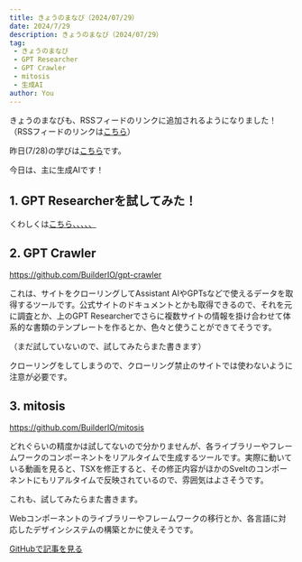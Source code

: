```yaml
---
title: きょうのまなび（2024/07/29）
date: 2024/7/29
description: きょうのまなび（2024/07/29）
tag:
 - きょうのまなび
 - GPT Researcher
 - GPT Crawler
 - mitosis
 - 生成AI
author: You
---
```


きょうのまなびも、RSSフィードのリンクに追加されるようになりました！
（RSSフィードのリンクは[こちら](/feed.xml)）

昨日(7/28)の学びは[こちら](/posts/todays-lesson/20240728)です。

今日は、主に生成AIです！

## 1. GPT Researcherを試してみた！

くわしくは[こちら、、、、、](/posts/python/install-gpt-researcher)

## 2. GPT Crawler

https://github.com/BuilderIO/gpt-crawler

これは、サイトをクローリングしてAssistant AIやGPTsなどで使えるデータを取得するツールです。公式サイトのドキュメントとかも取得できるので、それを元に調査とか、上のGPT Researcherでさらに複数サイトの情報を掛け合わせて体系的な書類のテンプレートを作るとか、色々と使うことができてそうです。

（まだ試していないので、試してみたらまた書きます）

クローリングをしてしまうので、クローリング禁止のサイトでは使わないように注意が必要です。

## 3. mitosis

https://github.com/BuilderIO/mitosis

どれぐらいの精度かは試してないので分かりませんが、各ライブラリーやフレームワークのコンポーネントをリアルタイムで生成するツールです。実際に動いている動画を見ると、TSXを修正すると、その修正内容がほかのSveltのコンポーネントにもリアルタイムで反映されているので、雰囲気はよさそうです。

これも、試してみたらまた書きます。

Webコンポーネントのライブラリーやフレームワークの移行とか、各言語に対応したデザインシステムの構築とかに使えそうです。

[GitHubで記事を見る](https://github.com/kght6123/kght6123.page-v2/blob/main/pages/posts/todays-lesson/20240729.mdx)
